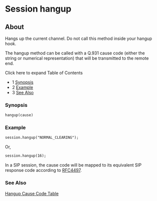 
# Session hangup 

 

## About

Hangs up the current channel. Do not call this method inside your hangup hook.

The hangup method can be called with a Q.931 cause code (either the string or numerical representation) that will be transmitted to the remote end.

Click here to expand Table of Contents

* 1 [Synopsis](#synopsis)
* 2 [Example](#example)
* 3 [See Also](#see-also)

### Synopsis

```xml
hangup(cause)
```

### Example

```xml
session.hangup("NORMAL_CLEARING");
```

Or,

```xml
session.hangup(16);
```

In a SIP session, the cause code will be mapped to its equivalent SIP response code according to [RFC4497](http://www.ietf.org/rfc/rfc4497.txt).

### See Also

[Hangup Cause Code Table](../../../Troubleshooting-Debugging/Hangup-Cause-Code-Table_3964945.mdx#about)


